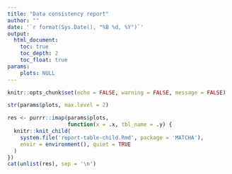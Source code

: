 ```yaml
---
title: "Data consistency report"
author: ""
date: '`r format(Sys.Date(), "%B %d, %Y")`'
output:
  html_document:
    toc: true
    toc_depth: 2
    toc_float: true
params:
    plots: NULL         
---
```


```r
knitr::opts_chunk$set(echo = FALSE, warning = FALSE, message = FALSE)

```


```r
str(params$plots, max.level = 2)
```



```r
res <- purrr::imap(params$plots, 
                   function(x = .x, tbl_name = .y) {
  knitr::knit_child(
    system.file('report-table-child.Rmd', package = 'MATCHA'),
    envir = environment(), quiet = TRUE
  )
})
cat(unlist(res), sep = '\n')
```

